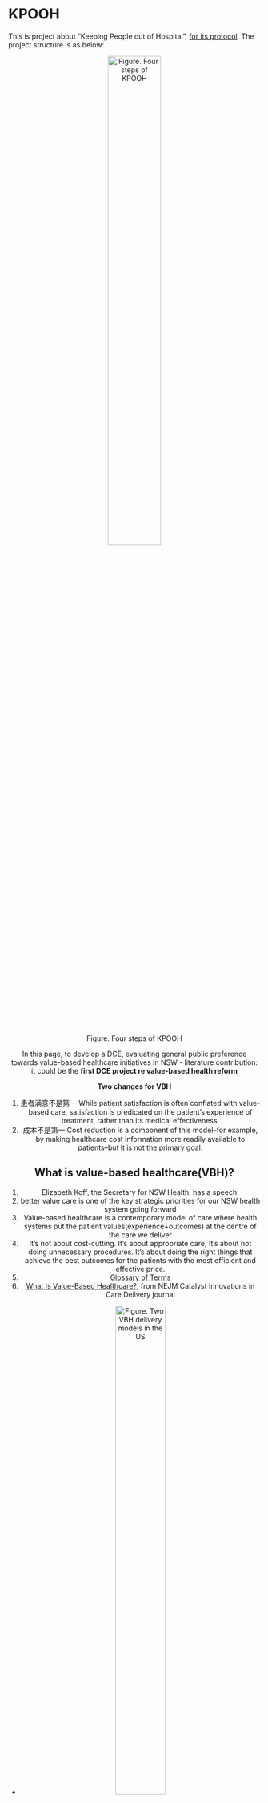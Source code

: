 # KPOOH

This is project about "Keeping People out of Hospital", [for its protocol](https://drive.google.com/file/d/1WhAcMNi4ut-d7qZ6YaeLApvrcxOwXD6g/view?usp=sharing). The project structure is as below: 

<div align=center>![Figure. Four steps of KPOOH](https://raw.githubusercontent.com/ctang83/NB_img/main/KPOOH1.png){width=50%} 

In this page, to develop a DCE, evaluating general public preference towards value-based healthcare initiatives in NSW
  - literature contribution: it could be the **first DCE project re value-based health reform**

**Two changes for VBH**

1. 患者满意不是第一 While patient satisfaction is often conflated with value-based care, satisfaction is predicated on the patient's experience of treatment, rather than its medical effectiveness.
1. 成本不是第一 Cost reduction is a component of this model--for example, by making healthcare cost information more readily available to patients--but it is not the primary goal.


## What is value-based healthcare(VBH)?

1. Elizabeth Koff, the Secretary for NSW Health, has a speech: 
  1. better value care is one of the key strategic priorities for our NSW health system going forward
  1. Value-based healthcare is a contemporary model of care where health systems put the patient values(experience+outcomes) at the centre of the care we deliver
  1. It's not about cost-cutting. It's about appropriate care, It's about not doing unnecessary procedures. It's about doing the right things that achieve the best outcomes for the patients with the most efficient and effective price.
1. [Glossary of Terms](https://www.cms.gov/files/document/value-based-healthcare-video-series-what-every-clinician-should-know-glossary-terms.pdf)
1. [What Is Value-Based Healthcare?](https://catalyst.nejm.org/doi/full/10.1056/CAT.17.0558), from NEJM Catalyst Innovations in Care Delivery journal
  - <div align=center>![Figure. Two VBH delivery models in the US](https://raw.githubusercontent.com/ctang83/NB_img/main/VBH_Two_models.jpg){width=50%} 
1. Vlog of VBH
  1. [Exploring value based healthcare in NSW](https://www.youtube.com/watch?v=CWmbu3fgn6I), 2022 animation from NSW
  1. [4 Better value care in NSW: NSW Health and Medical Research Exchange](https://www.youtube.com/watch?v=1Y0XEbQwdoU)
  1. [Adopting a value-based healthcare approach to the scaling and measurement of virtual care](https://www.youtube.com/watch?v=DTtugYFJgSo), the Independent Hospital Pricing Authority's (IHPA) Activity Based Funding Conference 2022, May
  1. [What is value-based health care?](https://www.youtube.com/watch?v=RpSunN_PD_w), from the Australian Healthcare & Hospitals Association.
  1. [The Fundamental Shift to Value-Based Care](https://www.youtube.com/watch?v=Yz4VO2s01cs), from Center for Medicare & Medicaid Innovation (CMMI)


## VBH in NSW

1. NSW's priority programs currently accelerating our move to VBH are:
  - [Leading Better Value Care](https://www.health.nsw.gov.au/Value/Pages/leading-better-value-care.aspx) - identifying and scaling evidence based initiatives statewide for specific conditions.
  - [Integrated Care](https://www.health.nsw.gov.au/integratedcare/Pages/default.aspx) - statewide strategies to coordinate care and processes within the health system and with other service providers.
  - [Commissioning for Better Value](https://www.health.nsw.gov.au/Value/Pages/commissioning-for-better-value.aspx) - shifting focus on non-clinical and clinical support projects from outputs to outcomes.
  - [Collaborative Commissioning](https://www.health.nsw.gov.au/Value/Pages/collaborative-commissioning.aspx) - whole-of-system approach to incentivise local autonomy and accountability for delivering patient-centred and outcome-focused care in the ommunity.
1. [NSW framework of VBH](https://www.health.nsw.gov.au/Value/Pages/about.aspx), including Vision, Programs, and Enablers. 


## How to develop a DCE embeded VBH? 

The most challenging part of this DCE is to create a choice context where our respondents would understand value based care and make choices based on such principles. In [Yuanyuan's JHE paper](https://www.sciencedirect.com/science/article/pii/S0167629618309573?via%3Dihub#sec0080), the choice context is to choose between funding treatment A and funding treatment B for Australian Medicare based on five criteria. Essentially we asked them to made a decision on which group of patients’ lives are more valuable.

<div align=center>![Figure. How a DCE with QALY developed](https://raw.githubusercontent.com/ctang83/NB_img/main/Yuanyuan2020JHE_DCE.jpg){width=60%} 


# KPOOH figures

## Case study 

[Using discrete choice experiments to measure preferences for hard to observe choice attributes to inform health policy decisions](https://healtheconomicsreview.biomedcentral.com/articles/10.1186/s13561-020-00276-x)

SP data can thus be used to get a better understanding of the trade-offs patients or policy makers make in the decision-making process. In the United States, SP data can contribute by measuring patient preferences for hard to observe choice attributes. This is particularly relevant because of efforts to make fundamental changes to the healthcare system, moving from volume-based to value-based healthcare delivery. Existing datasets can help analyze changes in spending and outcomes following these recent reforms but lack data on patients’ willingness to accept value-based care. SP data can fill that gap and address questions related to “patient centered” care, improved communication and the patient-provider relationship.

It is in this context that SP data may be useful to predict acceptance of changes based on attributes of a health product or service. Defining value from the patient perspective is particularly important in health systems where reform is focused on shared decision-making between physicians and patients. In the context of value-based care, SP data can also help analyze how decision-makers prioritize efforts to improve value. For example, when evaluating how community health teams set priorities and how they make trade-offs between considerations related to health, health equity or financial resources.

Applying the right methodology- collecting SP data with a discrete choice experiment

An effective method to collect SP data is a Discrete Choice Experiment (DCE). A DCE provides the opportunity to estimate pair-wise choices and analyze marginal values or the total value of a health service or good. For example, a study examining the effect of reducing waiting times in the provision of rheumatology services used a SP elicitation technique to estimate the monetary value the waiting time reduction (as well as other possible changes) [15]. The unique contribution of a DCE is that it allows researchers to analyze the trade-offs that patients are willing to make including options that may not exist but could in the future.

A DCE is a survey instrument that clearly explains both a baseline or status quo situation and alternatives that can be chosen. The survey starts with a description of a health product or service to be valued, the cost of the service (e.g. a premium for health insurance), the value elicitation questions or discrete choice sets based on attributes and levels, potential follow-up questions (e.g. to check responses or to get information about the way respondents processed the attributes) and auxiliary questions (e.g. demographics or behavioral questions).

Example: optimal health system capacity design

Health systems, especially in the value-based context, are increasingly rewarded for keeping people healthy and out of the hospital, rather than for the volume of services provided. One focus in redesigning care delivery in the value-based context has been on decentralizing services, including higher-acuity care, into the outpatient environment. In this section, we will work through a DCE to inform decision-making regarding the allocation of resources or the restructuring of care delivery systems. In this example, a health system’s goal is to decentralize diagnostic radiology services by offering additional services away from the tertiary care center. The aim is to deliver diagnostic services in a way that is more convenient for the patient and lower cost for the system, while offering the same level of quality. The health system decided to set up a pilot project to test diagnostic services options, where alternative A is a mobile option for diagnostic services, alternative B is a fixed kiosk for diagnostic services and option C is the status quo of services in the medical center. The decision makers want to find out which attributes of diagnostic services patients care about the most. Existing data from electronic health records and claims data cannot predict choices for a product that does not yet exist, which suggests the use of a DCE. The next sections will walk through the steps of setting up a DCE in this example and will briefly explain some estimation methods. 示例：最佳卫生系统容量设计. 卫生系统，尤其是在基于价值的背景下，越来越多地因为让人们保持健康和远离医院而获得回报，而不是因为提供的服务量。在基于价值的背景下重新设计护理服务的一个重点是将服务（包括更高敏锐度的护理）分散到门诊环境中。在本节中，我们将通过 DCE 为有关资源分配或护理提供系统重组的决策提供信息。在此示例中，卫生系统的目标是通过提供远离三级护理中心的额外服务来分散诊断放射学服务。其目的是以一种对患者更方便、系统成本更低的方式提供诊断服务，同时提供相同的质量水平。卫生系统决定建立一个试点项目来测试诊断服务选项，其中选项 A 是用于诊断服务的移动选项，选项 B 是用于诊断服务的固定亭，选项 C 是医疗中心的服务现状。决策者希望找出患者最关心的诊断服务的哪些属性。来自电子健康记录和索赔数据的现有数据无法预测尚不存在的产品的选择，这表明使用 DCE。下一节将介绍本示例中设置 DCE 的步骤，并简要说明一些估计方法。备选方案 B 是用于诊断服务的固定信息亭，备选方案 C 是医疗中心的服务现状。决策者希望找出患者最关心的诊断服务的哪些属性。来自电子健康记录和索赔数据的现有数据无法预测尚不存在的产品的选择，这表明使用 DCE。下一节将介绍本示例中设置 DCE 的步骤，并简要说明一些估计方法。备选方案 B 是用于诊断服务的固定信息亭，备选方案 C 是医疗中心的服务现状。决策者希望找出患者最关心的诊断服务的哪些属性。来自电子健康记录和索赔数据的现有数据无法预测尚不存在的产品的选择，这表明使用 DCE。下一节将介绍本示例中设置 DCE 的步骤，并简要说明一些估计方法。

## Google search "Value-based health care difference"

<div align=center>![Figure. VBH and FFS](https://raw.githubusercontent.com/ctang83/NB_img/main/VBH_1equation.jpg){width=90%} 

<div align=center>![Figure. VBH and FFS](https://raw.githubusercontent.com/ctang83/NB_img/main/VBH_4category.png){width=90%} 

<div align=center>![Figure. VBH and FFS](https://raw.githubusercontent.com/ctang83/NB_img/main/VBH_4countr.png){width=90%} 

<div align=center>![Figure. VBH and FFS](https://raw.githubusercontent.com/ctang83/NB_img/main/VBH_4countries.jpg){width=90%} 

<div align=center>![Figure. VBH and FFS](https://raw.githubusercontent.com/ctang83/NB_img/main/VBH_BusinessCouncilofAustralia.jpg){width=90%} 

<div align=center>![Figure. VBH and FFS](https://raw.githubusercontent.com/ctang83/NB_img/main/VBH_Care_diff.jpg){width=90%} 

<div align=center>![Figure. VBH and FFS](https://raw.githubusercontent.com/ctang83/NB_img/main/VBH_Changing-healthcare-model.png){width=90%} 

<div align=center>![Figure. VBH and FFS](https://raw.githubusercontent.com/ctang83/NB_img/main/VBH_equation.jpg){width=90%} 

<div align=center>![Figure. VBH and FFS](https://raw.githubusercontent.com/ctang83/NB_img/main/VBH_FFS.png){width=90%} 

<div align=center>![Figure. VBH and FFS](https://raw.githubusercontent.com/ctang83/NB_img/main/VBH_Healthcare_Transition.jpg){width=90%} 

<div align=center>![Figure. VBH and FFS](https://raw.githubusercontent.com/ctang83/NB_img/main/VBH_IBM.png){width=90%} 

<div align=center>![Figure. VBH and FFS](https://raw.githubusercontent.com/ctang83/NB_img/main/VBH_models.png){width=90%} 

<div align=center>![Figure. VBH and FFS](https://raw.githubusercontent.com/ctang83/NB_img/main/VBH_pay.png){width=90%} 

<div align=center>![Figure. VBH and FFS](https://raw.githubusercontent.com/ctang83/NB_img/main/VBH_Two_models.jpg){width=90%} 

<div align=center>![Figure. VBH and FFS](https://raw.githubusercontent.com/ctang83/NB_img/main/VBH_Value_ZS.jpg){width=90%} 

<div align=center>![Figure. VBH and FFS](https://raw.githubusercontent.com/ctang83/NB_img/main/VBH_Value-Based-Purchasing.png){width=90%} 

<div align=center>![Figure. VBH and FFS](https://raw.githubusercontent.com/ctang83/NB_img/main/VBH-second-curve.jpg){width=90%} 

